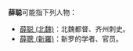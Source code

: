 '''薛聪'''可能指下列人物：
*[[薛聪_(北魏)|薛聪 (北魏)]]：北魏都督、齐州刺史。
*[[薛聰_(新羅)|薛聰 (新羅)]]：新罗的学者、官员。


{{消歧义|cat=二字薛姓人名消歧义}}